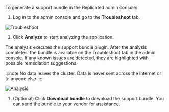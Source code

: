 To generate a support bundle in the Replicated admin console:

1. Log in to the admin console and go to the **Troubleshoot** tab.

  ![Troubleshoot](/images/troubleshoot.png)

1. Click **Analyze** to start analyzing the application.

  The analysis executes the support bundle plugin. After the analysis completes, the bundle is available on the Troubleshoot tab in the admin console. If any known issues are detected, they are highlighted with possible remediation suggestions.

  :::note
  No data leaves the cluster. Data is never sent across the internet or to anyone else.
  :::

  ![Analysis](/images/analysis.png)

1. (Optional) Click **Download bundle** to download the support bundle. You can send the bundle to your vendor for assistance.